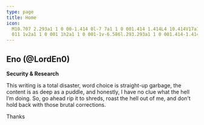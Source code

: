 ```yaml
---
type: page
title: Home
icon:
  M10.707 2.293a1 1 0 00-1.414 0l-7 7a1 1 0 001.414 1.414L4 10.414V17a1 1 0 001 1h2a1 1 0 001-1v-2a1 1 0 011-1h2a1 1 0
  011 1v2a1 1 0 001 1h2a1 1 0 001-1v-6.586l.293.293a1 1 0 001.414-1.414l-7-7z
---
```



<h2 className="!mb-0">Eno (@LordEn0)</h2>

**Security & Research**

This writing is a total disaster, word choice is straight-up garbage, the content is as deep as a puddle, and honestly, I have no clue what the hell I’m doing. So, go ahead rip it to shreds, roast the hell out of me, and don’t hold back with those brutal corrections. <p>Thanks</p>

<div className="grid gap-32 my-20">

  <LatestArticles />
  <LatestCtfs />

</div>
